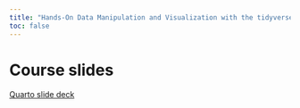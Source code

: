 ```yaml
---
title: "Hands-On Data Manipulation and Visualization with the tidyverse and ggplot2"
toc: false
---
```


# Course slides

[Quarto slide deck](slides/evolmar-tidyverse.qmd)